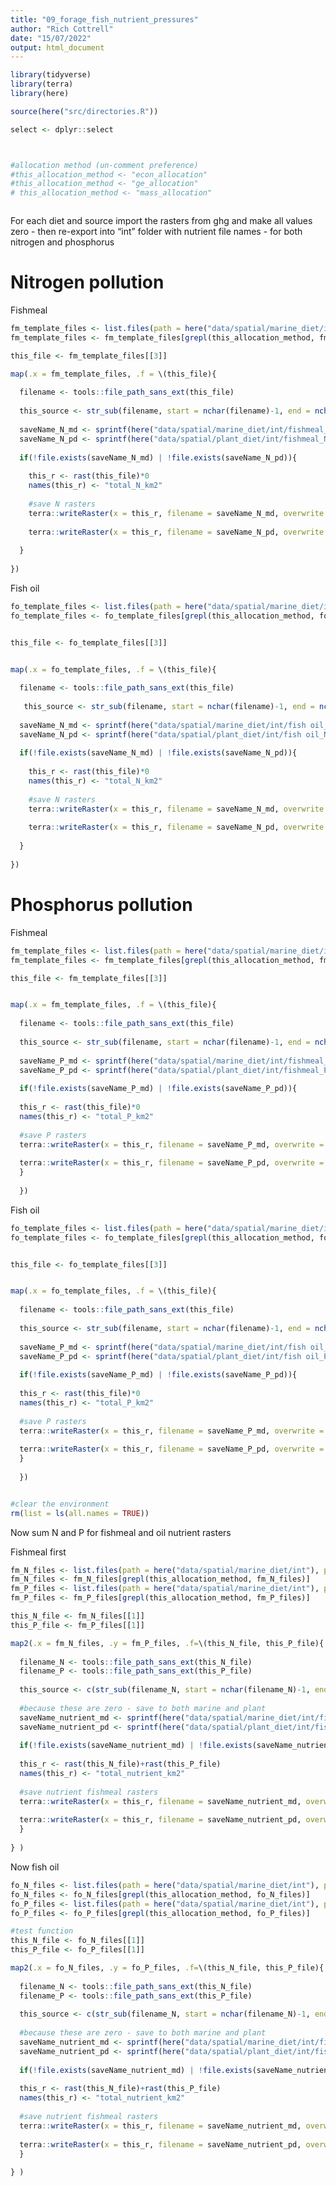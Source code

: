 ```yaml
---
title: "09_forage_fish_nutrient_pressures"
author: "Rich Cottrell"
date: "15/07/2022"
output: html_document
---
```



```r

library(tidyverse)
library(terra)
library(here)

source(here("src/directories.R"))

select <- dplyr::select



#allocation method (un-comment preference)
#this_allocation_method <- "econ_allocation"
#this_allocation_method <- "ge_allocation"
# this_allocation_method <- "mass_allocation"



```

For each diet and source import the rasters from ghg and make all values zero - then re-export into "int" folder with nutrient file names - for both nitrogen and phosphorus

# Nitrogen pollution

Fishmeal

```r

fm_template_files <- list.files(path = here("data/spatial/marine_diet/int"), pattern = "fishmeal_ghg_km2", full.names = TRUE)
fm_template_files <- fm_template_files[grepl(this_allocation_method, fm_template_files)]

this_file <- fm_template_files[[3]]

map(.x = fm_template_files, .f = \(this_file){
  
  filename <- tools::file_path_sans_ext(this_file)
  
  this_source <- str_sub(filename, start = nchar(filename)-1, end = nchar(filename))
  
  saveName_N_md <- sprintf(here("data/spatial/marine_diet/int/fishmeal_N_km2_%s_%s.tif"), this_allocation_method, this_source)
  saveName_N_pd <- sprintf(here("data/spatial/plant_diet/int/fishmeal_N_km2_%s_%s.tif"), this_allocation_method, this_source)
  
  if(!file.exists(saveName_N_md) | !file.exists(saveName_N_pd)){
    
    this_r <- rast(this_file)*0
    names(this_r) <- "total_N_km2"
    
    #save N rasters
    terra::writeRaster(x = this_r, filename = saveName_N_md, overwrite = TRUE)
    
    terra::writeRaster(x = this_r, filename = saveName_N_pd, overwrite = TRUE)
    
  }
  
})

```

Fish oil

```r

fo_template_files <- list.files(path = here("data/spatial/marine_diet/int"), pattern = "fish oil_ghg", full.names = TRUE)
fo_template_files <- fo_template_files[grepl(this_allocation_method, fo_template_files)]


this_file <- fo_template_files[[3]]


map(.x = fo_template_files, .f = \(this_file){
  
  filename <- tools::file_path_sans_ext(this_file)
  
   this_source <- str_sub(filename, start = nchar(filename)-1, end = nchar(filename))
  
  saveName_N_md <- sprintf(here("data/spatial/marine_diet/int/fish oil_N_km2_%s_%s.tif"), this_allocation_method, this_source)
  saveName_N_pd <- sprintf(here("data/spatial/plant_diet/int/fish oil_N_km2_%s_%s.tif"), this_allocation_method, this_source)
  
  if(!file.exists(saveName_N_md) | !file.exists(saveName_N_pd)){
    
    this_r <- rast(this_file)*0
    names(this_r) <- "total_N_km2"
    
    #save N rasters
    terra::writeRaster(x = this_r, filename = saveName_N_md, overwrite = TRUE)
    
    terra::writeRaster(x = this_r, filename = saveName_N_pd, overwrite = TRUE)
    
  }
  
})

```



# Phosphorus pollution

Fishmeal

```r
fm_template_files <- list.files(path = here("data/spatial/marine_diet/int"), pattern = "fishmeal_ghg_km2", full.names = TRUE)
fm_template_files <- fm_template_files[grepl(this_allocation_method, fm_template_files)]

this_file <- fm_template_files[[3]]


map(.x = fm_template_files, .f = \(this_file){
  
  filename <- tools::file_path_sans_ext(this_file)
  
  this_source <- str_sub(filename, start = nchar(filename)-1, end = nchar(filename))
  
  saveName_P_md <- sprintf(here("data/spatial/marine_diet/int/fishmeal_P_km2_%s_%s.tif"), this_allocation_method, this_source)
  saveName_P_pd <- sprintf(here("data/spatial/plant_diet/int/fishmeal_P_km2_%s_%s.tif"), this_allocation_method, this_source)
  
  if(!file.exists(saveName_P_md) | !file.exists(saveName_P_pd)){
  
  this_r <- rast(this_file)*0
  names(this_r) <- "total_P_km2"
  
  #save P rasters
  terra::writeRaster(x = this_r, filename = saveName_P_md, overwrite = TRUE)
  
  terra::writeRaster(x = this_r, filename = saveName_P_pd, overwrite = TRUE)
  }
  
  })


```


Fish oil 

```r
fo_template_files <- list.files(path = here("data/spatial/marine_diet/int"), pattern = "fish oil_ghg", full.names = TRUE)
fo_template_files <- fo_template_files[grepl(this_allocation_method, fo_template_files)]


this_file <- fo_template_files[[3]]


map(.x = fo_template_files, .f = \(this_file){
  
  filename <- tools::file_path_sans_ext(this_file)
  
  this_source <- str_sub(filename, start = nchar(filename)-1, end = nchar(filename))
  
  saveName_P_md <- sprintf(here("data/spatial/marine_diet/int/fish oil_P_km2_%s_%s.tif"), this_allocation_method, this_source)
  saveName_P_pd <- sprintf(here("data/spatial/plant_diet/int/fish oil_P_km2_%s_%s.tif"), this_allocation_method, this_source)
  
  if(!file.exists(saveName_P_md) | !file.exists(saveName_P_pd)){
  
  this_r <- rast(this_file)*0
  names(this_r) <- "total_P_km2"
  
  #save P rasters
  terra::writeRaster(x = this_r, filename = saveName_P_md, overwrite = TRUE)
  
  terra::writeRaster(x = this_r, filename = saveName_P_pd, overwrite = TRUE)
  }
  
  })


#clear the environment
rm(list = ls(all.names = TRUE))
```

Now sum N and P for fishmeal and oil nutrient rasters

Fishmeal first

```r
fm_N_files <- list.files(path = here("data/spatial/marine_diet/int"), pattern = "fishmeal_N", full.names = TRUE)
fm_N_files <- fm_N_files[grepl(this_allocation_method, fm_N_files)]
fm_P_files <- list.files(path = here("data/spatial/marine_diet/int"), pattern = "fishmeal_P", full.names = TRUE)
fm_P_files <- fm_P_files[grepl(this_allocation_method, fm_P_files)]

this_N_file <- fm_N_files[[1]]
this_P_file <- fm_P_files[[1]]

map2(.x = fm_N_files, .y = fm_P_files, .f=\(this_N_file, this_P_file){
  
  filename_N <- tools::file_path_sans_ext(this_N_file)
  filename_P <- tools::file_path_sans_ext(this_P_file)
  
  this_source <- c(str_sub(filename_N, start = nchar(filename_N)-1, end= nchar(filename_N)), str_sub(filename_P, start = nchar(filename_P)-1, end= nchar(filename_P))) |> unique()
  
  #because these are zero - save to both marine and plant
  saveName_nutrient_md <- sprintf(here("data/spatial/marine_diet/int/fishmeal_nutrient_km2_%s_%s.tif"), this_allocation_method, this_source)
  saveName_nutrient_pd <- sprintf(here("data/spatial/plant_diet/int/fishmeal_nutrient_km2_%s_%s.tif"), this_allocation_method, this_source)
  
  if(!file.exists(saveName_nutrient_md) | !file.exists(saveName_nutrient_pd)){
  
  this_r <- rast(this_N_file)+rast(this_P_file)
  names(this_r) <- "total_nutrient_km2"
  
  #save nutrient fishmeal rasters
  terra::writeRaster(x = this_r, filename = saveName_nutrient_md, overwrite = TRUE)
  
  terra::writeRaster(x = this_r, filename = saveName_nutrient_pd, overwrite = TRUE)
  }
  
} )

```


Now fish oil

```r
fo_N_files <- list.files(path = here("data/spatial/marine_diet/int"), pattern = "fish oil_N", full.names = TRUE)
fo_N_files <- fo_N_files[grepl(this_allocation_method, fo_N_files)]
fo_P_files <- list.files(path = here("data/spatial/marine_diet/int"), pattern = "fish oil_P", full.names = TRUE)
fo_P_files <- fo_P_files[grepl(this_allocation_method, fo_P_files)]

#test function
this_N_file <- fo_N_files[[1]]
this_P_file <- fo_P_files[[1]]

map2(.x = fo_N_files, .y = fo_P_files, .f=\(this_N_file, this_P_file){
  
  filename_N <- tools::file_path_sans_ext(this_N_file)
  filename_P <- tools::file_path_sans_ext(this_P_file)
  
  this_source <- c(str_sub(filename_N, start = nchar(filename_N)-1, end= nchar(filename_N)), str_sub(filename_P, start = nchar(filename_P)-1, end= nchar(filename_P))) |> unique()
  
  #because these are zero - save to both marine and plant
  saveName_nutrient_md <- sprintf(here("data/spatial/marine_diet/int/fish oil_nutrient_km2_%s_%s.tif"), this_allocation_method, this_source)
  saveName_nutrient_pd <- sprintf(here("data/spatial/plant_diet/int/fish oil_nutrient_km2_%s_%s.tif"), this_allocation_method, this_source)
  
  if(!file.exists(saveName_nutrient_md) | !file.exists(saveName_nutrient_pd)){
  
  this_r <- rast(this_N_file)+rast(this_P_file)
  names(this_r) <- "total_nutrient_km2"
  
  #save nutrient fishmeal rasters
  terra::writeRaster(x = this_r, filename = saveName_nutrient_md, overwrite = TRUE)
  
  terra::writeRaster(x = this_r, filename = saveName_nutrient_pd, overwrite = TRUE)
  }
  
} )

```


